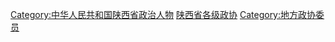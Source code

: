 [[Category:中华人民共和国陕西省政治人物|Category:中华人民共和国陕西省政治人物]]
[[Category:陕西省各级政协|]]
[[Category:地方政协委员|Category:地方政协委员]]